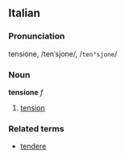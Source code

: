 ==Italian==
===Pronunciation===
tensióne, /tenˈsjone/, /<tt>ten"sjone</tt>/
===Noun===
'''tensione''' ''f''

# [[tension]]

===Related terms===
*[[tendere]]